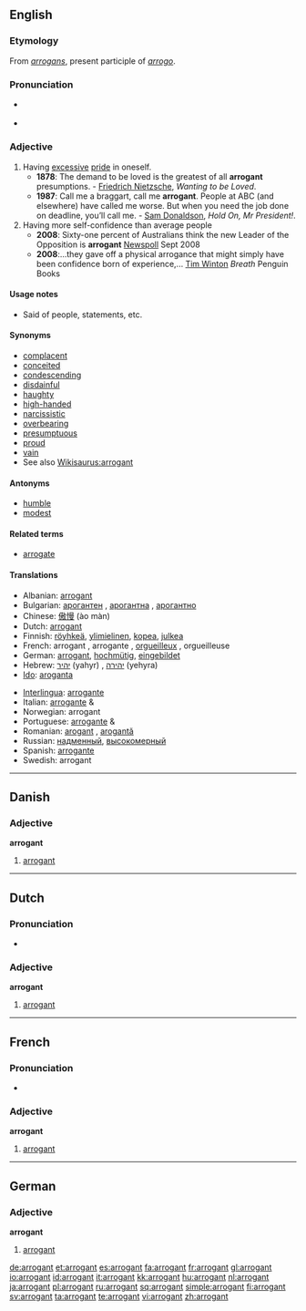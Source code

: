 ==English==
{{wikipedia|arrogance}}

===Etymology===
From {{L.}} ''[[arrogans]]'', present participle of ''[[arrogo]]''.

===Pronunciation===
* {{a|RP}} {{IPA|/ˈærəgənt/}}
* {{audio|en-us-arrogant.ogg|Audio (US)}}

===Adjective===
{{en-adj}}

# Having [[excessive]] [[pride]] in oneself.
#* '''1878''': The demand to be loved is the greatest of all '''arrogant''' presumptions. - [[w:Friedrich Nietzsche|Friedrich Nietzsche]], ''Wanting to be Loved''.
#* '''1987''': Call me a braggart, call me '''arrogant'''. People at ABC (and elsewhere) have called me worse. But when you need the job done on deadline, you’ll call me. - [[w:Sam Donaldson|Sam Donaldson]], ''Hold On, Mr President!''.
# Having more self-confidence than average people
#* '''2008''': Sixty-one percent of Australians think the new Leader of the Opposition is '''arrogant''' [[Newspoll]] Sept 2008
#* '''2008''':...they gave off a physical arrogance that might simply have been confidence born of experience,... [[Tim Winton]] ''Breath'' Penguin Books

====Usage notes====
* Said of people, statements, etc.

====Synonyms====
* [[complacent]]
* [[conceited]]
* [[condescending]]
* [[disdainful]]
* [[haughty]]
* [[high-handed]]
* [[narcissistic]]
* [[overbearing]]
* [[presumptuous]]
* [[proud]]
* [[vain]]
* See also [[Wikisaurus:arrogant]]

====Antonyms====
* [[humble]]
* [[modest]]

====Related terms====
* [[arrogate]]

====Translations====
{{trans-top|having excessive pride}}
* Albanian: [[:sq:arrogant|arrogant]]
* Bulgarian: [[арогантен]] {{m}}, [[арогантна]] {{f}}, [[арогантно]] {{n}}
* Chinese: [[傲慢]] (ào màn)
* Dutch: [[arrogant#Dutch|arrogant]]
* Finnish: [[röyhkeä]], [[ylimielinen]], [[kopea]], [[julkea]]
* French: arrogant {{m}}, arrogante {{f}}, [[orgueilleux]] {{m}}, orgueilleuse {{f}}
* German: [[arrogant#German|arrogant]], [[hochmütig]], [[eingebildet]]
* Hebrew: [[יהיר]] (yahyr) {{m}}, [[יהירה]] (yehyra) {{f}}
* [[Ido]]: [[aroganta]]
{{trans-mid}}
* [[Interlingua]]: [[arrogante]]
* Italian: [[arrogante]] {{m}} & {{f}}
* Norwegian: arrogant
* Portuguese: [[arrogante]] {{m}} & {{f}}
* Romanian: [[arogant]] {{m}}, [[arogantă]] {{f}}
* Russian: [[надменный]], [[высокомерный]]
* Spanish: [[arrogante]]
* Swedish: arrogant
{{trans-bottom}}

----

==Danish==

===Adjective===
'''arrogant'''

# [[#English|arrogant]]

----

==Dutch==

===Pronunciation===
* {{audio|Nl-arrogant.ogg|audio}}

===Adjective===
'''arrogant'''

# [[#English|arrogant]]

----

==French==

===Pronunciation===
* {{audio|Fr-arrogant.ogg|audio}}

===Adjective===
'''arrogant''' {{m}}

# [[#English|arrogant]]

----

==German==

===Adjective===
'''arrogant'''

# [[#English|arrogant]]

[[de:arrogant]]
[[et:arrogant]]
[[es:arrogant]]
[[fa:arrogant]]
[[fr:arrogant]]
[[gl:arrogant]]
[[io:arrogant]]
[[id:arrogant]]
[[it:arrogant]]
[[kk:arrogant]]
[[hu:arrogant]]
[[nl:arrogant]]
[[ja:arrogant]]
[[pl:arrogant]]
[[ru:arrogant]]
[[sq:arrogant]]
[[simple:arrogant]]
[[fi:arrogant]]
[[sv:arrogant]]
[[ta:arrogant]]
[[te:arrogant]]
[[vi:arrogant]]
[[zh:arrogant]]